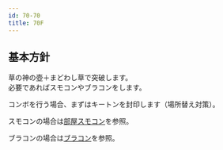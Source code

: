 ```yaml
---
id: 70-70
title: 70F
---
```



## 基本方針
<BasicPolicy>
  草の神の壺＋まどわし草で突破します。<br />
  必要であればスモコンやブラコンをします。
</BasicPolicy>

コンボを行う場合、まずはキートンを封印します（場所替え対策）。

スモコンの場合は[部屋スモコン](../combo/room-combo.mdx)を参照。

ブラコンの場合は[ブラコン](../combo/bloodhand.mdx)を参照。